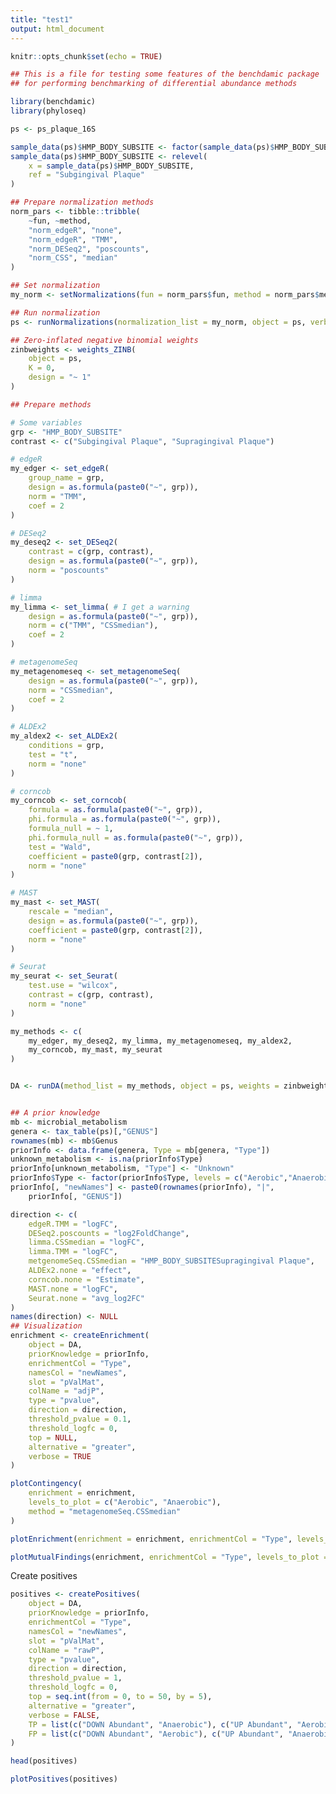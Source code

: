 ```yaml
---
title: "test1"
output: html_document
---
```


```r
knitr::opts_chunk$set(echo = TRUE)
```

```r
## This is a file for testing some features of the benchdamic package
## for performing benchmarking of differential abundance methods

library(benchdamic)
library(phyloseq)

ps <- ps_plaque_16S

sample_data(ps)$HMP_BODY_SUBSITE <- factor(sample_data(ps)$HMP_BODY_SUBSITE)
sample_data(ps)$HMP_BODY_SUBSITE <- relevel(
    x = sample_data(ps)$HMP_BODY_SUBSITE, 
    ref = "Subgingival Plaque"
)

## Prepare normalization methods
norm_pars <- tibble::tribble(
    ~fun, ~method,
    "norm_edgeR", "none",
    "norm_edgeR", "TMM",
    "norm_DESeq2", "poscounts",
    "norm_CSS", "median"
)

## Set normalization 
my_norm <- setNormalizations(fun = norm_pars$fun, method = norm_pars$method)

## Run normalization
ps <- runNormalizations(normalization_list = my_norm, object = ps, verbose = T)

## Zero-inflated negative binomial weights
zinbweights <- weights_ZINB(
    object = ps,
    K = 0,
    design = "~ 1"
)

## Prepare methods

# Some variables
grp <- "HMP_BODY_SUBSITE"
contrast <- c("Subgingival Plaque", "Supragingival Plaque")

# edgeR
my_edger <- set_edgeR(
    group_name = grp,
    design = as.formula(paste0("~", grp)),
    norm = "TMM",
    coef = 2
)

# DESeq2
my_deseq2 <- set_DESeq2(
    contrast = c(grp, contrast),
    design = as.formula(paste0("~", grp)),
    norm = "poscounts"
)

# limma 
my_limma <- set_limma( # I get a warning
    design = as.formula(paste0("~", grp)),
    norm = c("TMM", "CSSmedian"),
    coef = 2
)

# metagenomeSeq
my_metagenomeseq <- set_metagenomeSeq(
    design = as.formula(paste0("~", grp)),
    norm = "CSSmedian",
    coef = 2
)

# ALDEx2
my_aldex2 <- set_ALDEx2(
    conditions = grp,
    test = "t",
    norm = "none"
)

# corncob
my_corncob <- set_corncob(
    formula = as.formula(paste0("~", grp)),
    phi.formula = as.formula(paste0("~", grp)),
    formula_null = ~ 1,
    phi.formula_null = as.formula(paste0("~", grp)),
    test = "Wald",
    coefficient = paste0(grp, contrast[2]),
    norm = "none"
)

# MAST
my_mast <- set_MAST(
    rescale = "median",
    design = as.formula(paste0("~", grp)),
    coefficient = paste0(grp, contrast[2]),
    norm = "none"
)

# Seurat
my_seurat <- set_Seurat(
    test.use = "wilcox",
    contrast = c(grp, contrast),
    norm = "none"
)

my_methods <- c(
    my_edger, my_deseq2, my_limma, my_metagenomeseq, my_aldex2,
    my_corncob, my_mast, my_seurat
)


DA <- runDA(method_list = my_methods, object = ps, weights = zinbweights)


## A prior knowledge
mb <- microbial_metabolism
genera <- tax_table(ps)[,"GENUS"]
rownames(mb) <- mb$Genus
priorInfo <- data.frame(genera, Type = mb[genera, "Type"])
unknown_metabolism <- is.na(priorInfo$Type)
priorInfo[unknown_metabolism, "Type"] <- "Unknown"
priorInfo$Type <- factor(priorInfo$Type, levels = c("Aerobic","Anaerobic","F Anaerobic","Unknown"), labels = c("Aerobic","Anaerobic","F_Anaerobic","Unknown"))
priorInfo[, "newNames"] <- paste0(rownames(priorInfo), "|", 
    priorInfo[, "GENUS"])

direction <- c(
    edgeR.TMM = "logFC", 
    DESeq2.poscounts = "log2FoldChange",
    limma.CSSmedian = "logFC",
    limma.TMM = "logFC",
    metgenomeSeq.CSSmedian = "HMP_BODY_SUBSITESupragingival Plaque",
    ALDEx2.none = "effect",
    corncob.none = "Estimate",
    MAST.none = "logFC",
    Seurat.none = "avg_log2FC"
)
names(direction) <- NULL
## Visualization
enrichment <- createEnrichment(
    object = DA,
    priorKnowledge = priorInfo,
    enrichmentCol = "Type",
    namesCol = "newNames",
    slot = "pValMat",
    colName = "adjP",
    type = "pvalue",
    direction = direction,
    threshold_pvalue = 0.1,
    threshold_logfc = 0,
    top = NULL,
    alternative = "greater",
    verbose = TRUE
)

```

```r
plotContingency(
    enrichment = enrichment, 
    levels_to_plot = c("Aerobic", "Anaerobic"), 
    method = "metagenomeSeq.CSSmedian"
)

```

```r
plotEnrichment(enrichment = enrichment, enrichmentCol = "Type", levels_to_plot = c("Aerobic", "Anaerobic"))

```

```r
plotMutualFindings(enrichment, enrichmentCol = "Type", levels_to_plot = c("Aerobic", "Anaerobic"), n_methods = 1)

```

Create positives

```r
positives <- createPositives(
    object = DA, 
    priorKnowledge = priorInfo,
    enrichmentCol = "Type",
    namesCol = "newNames",
    slot = "pValMat",
    colName = "rawP",
    type = "pvalue",
    direction = direction,
    threshold_pvalue = 1,
    threshold_logfc = 0,
    top = seq.int(from = 0, to = 50, by = 5),
    alternative = "greater",
    verbose = FALSE,
    TP = list(c("DOWN Abundant", "Anaerobic"), c("UP Abundant", "Aerobic")),
    FP = list(c("DOWN Abundant", "Aerobic"), c("UP Abundant", "Anaerobic"))
)
```

```r
head(positives)
```

```r
plotPositives(positives)
```

